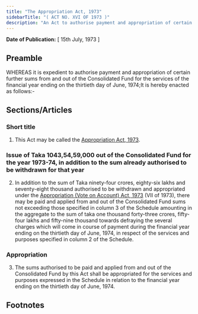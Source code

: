 ```yaml
---
title: "The Appropriation Act, 1973"
sidebarTitle: "( ACT NO. XVI OF 1973 )"
description: "An Act to authorise payment and appropriation of certain further sums from and out of the Consolidated Fund for the services of the financial year ending on the thirtieth day of June, 1974."
---
```


**Date of Publication:** [ 15th July, 1973 ]

## Preamble

WHEREAS it is expedient to authorise payment and appropriation of certain further sums from and out of the Consolidated Fund for the services of the financial year ending on the thirtieth day of June, 1974;It is hereby enacted as follows:-

## Sections/Articles

### Short title

1. This Act may be called the [Appropriation Act, 1973](/act-434.html "Appropriation Act, 1973").

### Issue of Taka 1043,54,59,000 out of the Consolidated Fund for the year 1973-74, in addition to the sum already authorised to be withdrawn for that year

2. In addition to the sum of Taka ninety-four crores, eighty-six lakhs and seventy-eight thousand authorised to be withdrawn and appropriated under the [Appropriation (Vote on Account) Act, 1973](/act-429.html "Appropriation (Vote on Account) Act, 1973") (VII of 1973), there may be paid and applied from and out of the Consolidated Fund sums not exceeding those specified in column 3 of the Schedule amounting in the aggregate to the sum of taka one thousand forty-three crores, fifty-four lakhs and fifty-nine thousand towards defraying the several charges which will come in course of payment during the financial year ending on the thirtieth day of June, 1974, in respect of the services and purposes specified in column 2 of the Schedule.

### Appropriation

3. The sums authorised to be paid and applied from and out of the Consolidated Fund by this Act shall be appropriated for the services and purposes expressed in the Schedule in relation to the financial year ending on the thirtieth day of June, 1974.

## Footnotes
